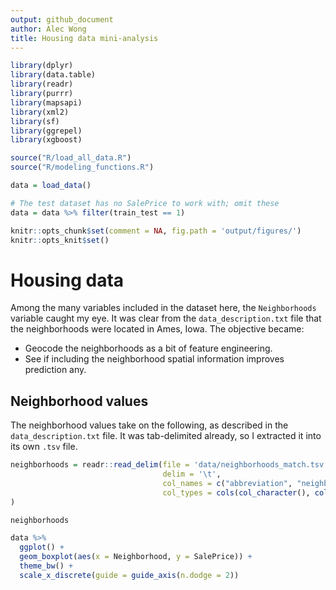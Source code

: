 ```yaml
---
output: github_document
author: Alec Wong
title: Housing data mini-analysis
---
```


```r
library(dplyr)
library(data.table)
library(readr)
library(purrr)
library(mapsapi)
library(xml2)
library(sf)
library(ggrepel)
library(xgboost)

source("R/load_all_data.R")
source("R/modeling_functions.R")

data = load_data()

# The test dataset has no SalePrice to work with; omit these
data = data %>% filter(train_test == 1)

knitr::opts_chunk$set(comment = NA, fig.path = 'output/figures/')
knitr::opts_knit$set()
```

# Housing data

Among the many variables included in the dataset here, the `Neighborhoods`
variable caught my eye. It was clear from the `data_description.txt` file that
the neighborhoods were located in Ames, Iowa. The objective became:

* Geocode the neighborhoods as a bit of feature engineering.
* See if including the neighborhood spatial information improves prediction any.

## Neighborhood values

The neighborhood values take on the following, as described in the
`data_description.txt` file. It was tab-delimited already, so I extracted it
into its own `.tsv` file.

```r
neighborhoods = readr::read_delim(file = 'data/neighborhoods_match.tsv', 
                                  delim = '\t', 
                                  col_names = c("abbreviation", "neighborhood"),
                                  col_types = cols(col_character(), col_character())
)

neighborhoods
```

```r
data %>% 
  ggplot() + 
  geom_boxplot(aes(x = Neighborhood, y = SalePrice)) + 
  theme_bw() + 
  scale_x_discrete(guide = guide_axis(n.dodge = 2))
```
